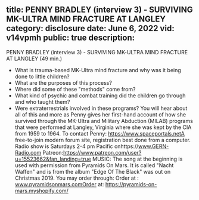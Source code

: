title: PENNY BRADLEY (interview 3) - SURVIVING MK-ULTRA MIND FRACTURE AT LANGLEY
category: disclosure
date: June 6, 2022
vid: v14vpmh
public: true
description:
---
PENNY BRADLEY (interview 3) - SURVIVING MK-ULTRA MIND FRACTURE AT LANGLEY (49 min.)
- What is trauma-based MK-Ultra mind fracture and why was it being done to little children?
- What are the purposes of this process?
- Where did some of these "methods" come from?
- What kind of psychic and combat training did the children go through and who taught them?
- Were extraterrestrials involved in these programs?
You will hear about all of this and more as Penny gives her first-hand account of how she survived through the MK-Ultra and Military Abduction (MILAB) programs that were performed at Langley, Virginia where she was kept by the CIA from 1959 to 1964.
To contact Penny:
https://www.spaceportals.net​​​​A free-to-join modern forum site, registration best done from a computer.
Radio show is Saturdays 2-4 pm Pacific onhttps://www.GERN-Radio.com
Patreon:https://www.patreon.com/user?u=15523662&fan_landing=true
MUSIC:
The song at the beginning is used with permission from Pyramids On Mars.
It is called "Nacht Waffen" and is from the album "Edge Of The Black" was out on Christmas 2019.
You may order through:
Order at : www.pyramidsonmars.comOrder at: https://pyramids-on-mars.myshopify.com/

